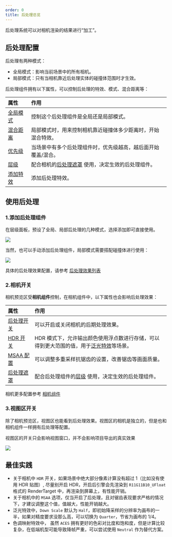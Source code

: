 ```yaml
---
order: 0
title: 后处理总览
---
```


后处理系统可以对相机渲染的结果进行“加工”。

<Comparison
  leftSrc="https://gw.alipayobjects.com/zos/OasisHub/3a50ed18-c2d4-4b33-a4e6-af79f2c273f8/2024-07-18%25252018.08.30.gif"
  leftText="OFF"
  rightSrc="https://gw.alipayobjects.com/zos/OasisHub/4bd5f985-1b82-4aca-b6fa-fd521aab8f57/2024-07-18%25252018.15.30.gif"
  rightText="ON"
/>

## 后处理配置

后处理有两种模式：

- 全局模式：影响当前场景中的所有相机。
- 局部模式：只有当相机靠近后处理实体的碰撞体范围时才生效。

后处理组件拥有以下属性，可以控制后处理的特效、模式、混合距离等：

| 属性 | 作用 |
| :-- | :-- |
| [全局模式](/apis/core/#PostProcess-isGlobal) | 控制这个后处理组件是全局还是局部模式。 |
| [混合距离](/apis/core/#PostProcess-blendDistance) | 局部模式时，用来控制相机靠近碰撞体多少距离时，开始混合特效。 |
| [优先级](/apis/core/#PostProcess-priority) | 当场景中有多个后处理组件时，优先级越高，越后面开始覆盖/混合。 |
| [层级](/apis/core/#PostProcess-layer) | 配合相机的[后处理遮罩](/apis/core/#Camera-postProcessMask) 使用，决定生效的后处理组件。 |
| [添加特效](/apis/core/#PostProcess-addEffect) | 添加后处理特效。 |

## 使用后处理

### 1.添加后处理组件

在层级面板，预设了全局、局部后处理的几种模式，选择添加即可直接使用。

<Image src="https://gw.alipayobjects.com/zos/OasisHub/a6e9a327-1823-4dde-94a8-89bb4bf02e3a/2025-01-15%25252011.59.50.gif" />

当然，也可以手动添加后处理组件，局部模式需要搭配碰撞体进行使用：

<Image src="https://gw.alipayobjects.com/zos/OasisHub/6eb3b8d5-27d1-419d-8bf6-65371861fb97/2025-01-15%25252014.51.12.gif" />

<Callout type="info">具体的后处理效果配置，请参考 [后处理效果列表](/docs/graphics/postProcess/effects)</Callout>

### 2.相机开关

相机预览区受**相机组件**控制，在相机组件中，以下属性也会影响后处理效果：

| 属性 | 作用 |
| :-- | :-- |
| [后处理开关](/apis/core/#Camera-enablePostProcess) | 可以开启或关闭相机的后期处理效果。 |
| [HDR 开关](/apis/core/#Camera-enableHDR) | HDR 模式下，允许输出颜色使用浮点数进行存储，可以得到更大范围的值，用于[泛光特效](/docs/graphics/postProcess/effects)等场景。 |
| [MSAA 配置](/apis/core/#Camera-msaaSamples) | 可以调整多重采样抗锯齿的设置，改善锯齿等画面质量。 |
| [后处理遮罩](/apis/core/#Camera-postProcessMask) | 配合后处理组件的[层级](/apis/core/#PostProcess-layer) 使用，决定生效的后处理组件。 |

<Callout type="info">相机更多配置参考 [相机组件](/docs/graphics/camera/component)</Callout>

### 3.视图区开关

除了相机预览区，视图区也能看到后处理效果。视图区的相机是独立的，但是也和相机组件一样拥有后处理等配置。

<Callout type="warning">视图区的开关只会影响视图窗口，并不会影响项目导出的真实效果</Callout>

<Image src="https://gw.alipayobjects.com/zos/OasisHub/e3c55184-f51c-4a7a-9a12-ad490774dc26/image-20250115151324628-20250115151336116.png" />

## 最佳实践

- 关于相机中 `HDR` 开关，如果场景中绝大部分像素计算没有超过 1（比如没有使用 HDR 贴图）, 尽量别开启 HDR，开启后引擎会先渲染到 `R11G11B10_UFloat` 格式的 RenderTarget 中，再渲染到屏幕上，有性能开销。
- 关于相机中的 `MSAA` 选项，仅当开启了后处理，且对锯齿表现要求严格的情况下，才建议调整这个值，值越大，性能开销越大。
- 泛光特效中，`Down Scale` 默认为 `Half`，即初始降采样的分辨率为画布的一半，如果对精度要求没那么高，可以切换为 `Quarter`，节省为画布的 1/4。
- 色调映射特效中， 虽然 `ACES` 拥有更好的色彩对比度和饱和度，但是计算比较复杂，在低端机型可能导致降帧严重，可以尝试使用 `Neutral` 作为替代方案。
